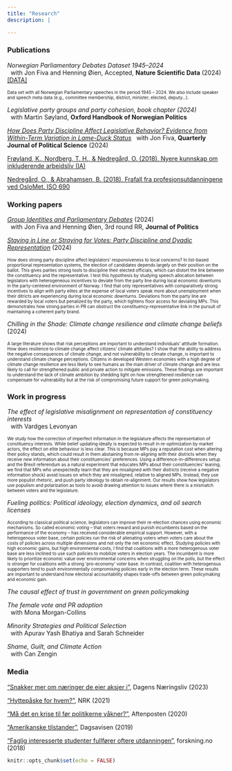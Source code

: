 ```yaml
---
title: "Research"
description: |

---
```



### Publications


_Norwegian Parliamentary Debates Dataset 1945--2024_  
&nbsp; with Jon Fiva and Henning Øien, Accepted, **Nature Scientific Data** (2024) [[DATA]][NPD]

<font size="1"> Data set with all Norwegian Parliamentary speeches in the period 1945 -- 2024. We also include speaker and speech meta data (e.g., committee membership, district, minister, elected, deputy...). </font> 

_Legislative party groups and party cohesion, book chapter (2024)_  
&nbsp; with Martin Søyland, **Oxford Handbook of Norwegian Politics**

[_How Does Party Discipline Affect Legislative Behavior? Evidence from Within-Term Variation in Lame-Duck Status_][LameDucks]
&nbsp; with Jon Fiva, **Quarterly Journal of Political Science** (2024)

[Frøyland, K., Nordberg, T. H., & Nedregård, O. (2018). Nyere kunnskap om inkluderende arbeidsliv (IA)][InkluderendeArbeidsliv]

[Nedregård, O., & Abrahamsen, B. (2018). Frafall fra profesjonsutdanningene ved OsloMet. ISO 690][Frafall]


### Working papers


	
[_Group Identities and Parliamentary Debates_][GroupIdentities] (2024)  
&nbsp; with Jon Fiva and Henning Øien, 3rd round RR, **Journal of Politics**

[_Staying in Line or Straying for Votes: Party Discipline and Dyadic Representation_][StayingInLine1] (2024)  

<font size="1"> How does strong party discipline affect legislators' responsiveness to local concerns? In list-based proportional representation systems, the election of candidates depends largely on their position on the ballot. This gives parties strong tools to discipline their elected officials, which can distort the link between the constituency and the representative. I test this hypothesis by studying speech allocation between legislators with heterogeneous incentives to deviate from the party line during local economic downturns in the party-centered environment of Norway. I find that only representatives with comparatively strong incentives to align with party elites at the expense of local voters speak more about unemployment when their ditricts are experiencing during local economic downturns. Deviations from the party line are rewarded by local voters but penalized by the party, which tightens floor access for deviating MPs. This demonstrates how strong parties in PR can obstruct the constituency-representative link in the pursuit of maintaining a coherent party brand. </font> 


_Chilling in the Shade: Climate change resilience and climate change beliefs_  (2024)

 <font size="1"> 	A large literature shows that risk perceptions are important to understand individuals' attitude formation. How does resilience to climate change affect citizens' climate attitudes? I show that the ability to address the negative consequences of climate change, and not vulnerability to climate change, is important to understand climate change perceptions. Citizens in developed Western economies with a high degree of climate change resilience are less likely to see humans as the main driver of climate change and are less likely to call for strengthened public and private action to mitigate emissions. These findings are important to understand the lack of climate ambition by shedding light on how strengthened resilience can compensate for vulnerability but at the risk of compromising future support for green policymaking. </font> 
	
	
### Work in progress

_The effect of legislative misalignment on representation of constituency interests_  
&nbsp; with Vardges Levonyan

 <font size="1"> We study how the correction of imperfect information in the legislature affects the representation of constituency interests. While belief updating ideally is expected to result in re-optimization by market actors, the effect on elite behaviour is less clear. This is because MPs pay a reputation cost when altering their policy stands, which could result in them abstaining from re-aligning with their districts when they receive new information about their constituencies’ preferences. Using a difference-in-differences setup and the Brexit referendum as a natural experiment that educates MPs about their constituencies’ leaning, we find that MPs who unexpectedly learn that they are misaligned with their districts (receive a negative information shock) avoid issues on which they are misaligned, relative to aligned MPs. Instead, they use more populist rhetoric, and push party ideology to obtain re-alignment. Our results show how legislators use populism and polarization as tools to avoid drawing attention to issues where there is a mismatch between voters and the legislature. </font> 


_Fueling politics: Political ideology, election dynamics, and oil search licenses_

 <font size="1"> According to classical political science, legislators can improve their re-election chances using economic mechanisms. So called economic voting -- that voters reward and punish incumbents based on the performance of the economy -- has received considerable empirical support. However, with a heterogenous voter base, certain policies run the risk of alienating voters when voters care about the costs of policies across multiple dimensions and not only the net economic effect. Studying policies with high economic gains, but high environmental costs, I find that coalitions with a more heterogenous voter base are less inclined to use such policies to mobilize voters in election years. The incumbent is more likely to prioritize economic value over environmental concerns when struggling on the polls, but the effect is stronger for coalitions with a strong 'pro-economy' voter base. In contrast, coalition with heterogenous supporters tend to push environmentally compromising policies early in the election term. These results are important to understand how electoral accountability shapes trade-offs between green policymaking and economic gain. </font> 

_The causal effect of trust in government on green policymaking_  

_The female vote and PR adoption_  
&nbsp; with Mona Morgan-Collins

_Minority Strategies and Political Selection_  
&nbsp; with Apurav Yash Bhatiya and Sarah Schneider

_Shame, Guilt, and Climate Action_  
&nbsp; with Can Zengin

### Media

["Snakker mer om næringer de eier aksjer i"][aksjer], Dagens Næringsliv (2023)

["Hyttepåske for hvem?"][hyttepaaske], NRK (2021)

["Må det en krise til før politikerne våkner?"][krise], Aftenposten (2020)

["Amerikanske tilstander"][amerikanske_tilstander], Dagsavisen (2019)

["Faglig interesserte studenter fullfører oftere utdanningen"][faglig_interessert], forskning.no (2018)

[NPD]: https://www.dropbox.com/scl/fi/nibtll2du282lx1zk982m/NPD_v1.zip?rlkey=lrjlw62mytavv4hqndr2v9bqe&st=twatcjx6&dl=0

[StayingInLine1]: https://www.dropbox.com/scl/fi/ciaumjg80o4bvizgt3edm/StayingInLine.pdf?rlkey=gszm2arcbbl2uu1rxidjseehv&st=jsatm1cw&dl=0

[ChillingInTheShade]: https://www.dropbox.com/scl/fi/yj2dok5qm0ntkfuv67c3g/ChillingInTheShade.pdf?rlkey=t6qceyv59xm3nymnbfdq051y6&dl=0

[aksjer]: https://www.dn.no/innlegg/politikk/investeringer/aksjer/snakker-mer-om-naringer-de-eier-aksjer-i/2-1-1519931

[SpeechIsSilver]: https://www.dropbox.com/s/7gq0t8xe68gbqlo/SpeechIsSilver.pdf?dl=0

[LameDucks]: https://www.nowpublishers.com/article/Details/QJPS-22094
[GroupIdentities]: https://www.dropbox.com/scl/fi/pes9zzosasy4qlum531tk/FNO.pdf?rlkey=mu4020gv9g0hxvopqx1895agb&st=941siw4q&dl=0

[Frafall]: https://oda.oslomet.no/oda-xmlui/handle/20.500.12199/3013
[InkluderendeArbeidsliv]: https://www.regjeringen.no/no/dokumenter/nyere-kunnskap-om-inkluderende-arbeidsliv-ia/id2628425/


[hyttepaaske]: https://www.nrk.no/ytring/hyttepaske-for-hvem_-1.15418469
[krise]: https://www.aftenposten.no/meninger/kronikk/i/50gQGb/maa-det-en-krise-til-foer-politikerne-vaakner-jon-h-fiva-og-oda-nedregaard
[amerikanske_tilstander]: https://www.dagsavisen.no/debatt/2019/12/10/amerikanske-tilstander/
[faglig_interessert]: https://forskning.no/oslomet-skole-og-utdanning-partner/faglig-interesserte-studenter-fullforer-oftere-utdanningen/1231170
```r
knitr::opts_chunk$set(echo = FALSE)


```
